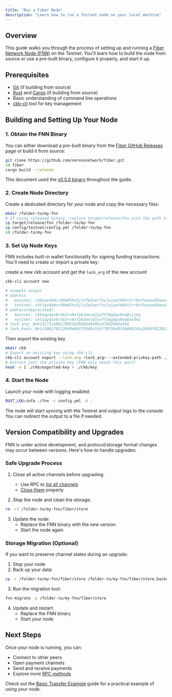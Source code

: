 ```yaml
---
title: "Run a Fiber Node"
description: "Learn how to run a Testnet node on your local machine"
---
```


## Overview

This guide walks you through the process of setting up and running a [Fiber Network Node (FNN)](https://github.com/nervosnetwork/fiber) on the Testnet. You'll learn how to build the node from source or use a pre-built binary, configure it properly, and start it up.

## Prerequisites

- [Git](https://git-scm.com/) (if building from source)
- [Rust](https://www.rust-lang.org/) and [Cargo](https://doc.rust-lang.org/cargo/) (if building from source)
- Basic understanding of command line operations
- [ckb-cli](https://github.com/nervosnetwork/ckb-cli) tool for key management

## Building and Setting Up Your Node

### 1. Obtain the FNN Binary

You can either download a pre-built binary from the [Fiber GitHub Releases](https://github.com/nervosnetwork/fiber/releases) page or build it from source:

```sh
git clone https://github.com/nervosnetwork/fiber.git
cd fiber
cargo build --release
```

This document used the [v0.5.0 binary](https://github.com/nervosnetwork/fiber/releases/tag/v0.5.0) throughout the guide.

### 2. Create Node Directory

Create a dedicated directory for your node and copy the necessary files:

```sh
mkdir /folder-to/my-fnn
# If using released binary, replace target/release/fnn with the path to your downloaded binary
cp target/release/fnn /folder-to/my-fnn
cp config/testnet/config.yml /folder-to/my-fnn
cd /folder-to/my-fnn
```

### 3. Set Up Node Keys

FNN includes built-in wallet functionality for signing funding transactions. You'll need to create or import a private key:

create a new ckb account and get the `lock_arg` of the new account

```sh
ckb-cli account new

# example output
# address
#   mainnet: ckb1qzda0cr08m85hc8jlnfp3zer7xulejywt49kt2rr0vthywaa50xwsqtp83cu4pk8nysm9dngxezw546dyr5w8esx7rlyt
#   testnet: ckt1qzda0cr08m85hc8jlnfp3zer7xulejywt49kt2rr0vthywaa50xwsqtp83cu4pk8nysm9dngxezw546dyr5w8esgvgswn
# address(deprecated):
#   mainnet: ckb1qyqxz0r3e2rv0xfpk2mxsdjyaft56g8gu0nq8cjjeq
#   testnet: ckt1qyqxz0r3e2rv0xfpk2mxsdjyaft56g8gu0nq6avd4u
# lock_arg: 0x613c71ca86c79921b2b6683644ea574d20e8e3e6
# lock_hash: 0x1c506178212949e961f5949c916f70f5ba0f3b89b14ce2608f02201a41eb3ef7
```

Then export the existing key

```sh
mkdir ckb
# Export an existing key using ckb-cli
ckb-cli account export --lock-arg <lock_arg> --extended-privkey-path ./ckb/exported-key
# Extract just the private key (FNN only needs this part)
head -n 1 ./ckb/exported-key > ./ckb/key
```

### 4. Start the Node

Launch your node with logging enabled:

```sh
RUST_LOG=info ./fnn -c config.yml -d .
```

The node will start syncing with the Testnet and output logs to the console. You can redirect the output to a file if needed.

## Version Compatibility and Upgrades

FNN is under active development, and protocol/storage format changes may occur between versions. Here's how to handle upgrades:

### Safe Upgrade Process

1. Close all active channels before upgrading:
   - Use RPC to [list all channels](./src/rpc/README.md#channel-list_channels)
   - [Close them](./src/rpc/README.md#channel-shutdown_channel) properly

2. Stop the node and clean the storage:

```sh
rm -rf /folder-to/my-fnn/fiber/store
```

3. Update the node:
   - Replace the FNN binary with the new version
   - Start the node again

### Storage Migration (Optional)

If you want to preserve channel states during an upgrade:

1. Stop your node
2. Back up your data:

```sh
cp -r /folder-to/my-fnn/fiber/store /folder-to/my-fnn/fiber/store.backup
```

3. Run the migration tool:

```sh
fnn-migrate -p /folder-to/my-fnn/fiber/store
```

4. Update and restart:
   - Replace the FNN binary
   - Start your node

## Next Steps

Once your node is running, you can:

- Connect to other peers
- Open payment channels
- Send and receive payments
- Explore more [RPC methods](https://github.com/nervosnetwork/fiber/blob/main/src/rpc/README.md)

Check out the [Basic Transfer Example](/docs/quick-start/basic-transfer) guide for a practical example of using your node.
